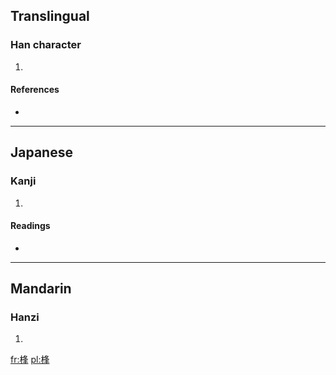 ==Translingual==

===Han character===
{{Han char|rn=75|rad=木|as=07|sn=11|four=4795<sub>4</sub>|canj=木竹水十 (DHEJ)}}

# {{defn|Han|sort=木07}}

====References====
* {{Han ref|kx=0527.160|dkj=14817|dj=0916.090|hdz=21218.060|uh=687B|ud=26747|bh=D5D1|bd=54737}}

----

==Japanese==

===Kanji===
{{ja-kanji|grade=|rs=木07}}

# {{defn|lang=ja|sort=木07}}

====Readings====
* {{ja-readings|on=[[ほう]] (hō), [[ふ]] (fu)|kun=[[こずえ]] (kozue)}}

----

==Mandarin==

===Hanzi===
{{cmn-hanzi|pin=[[fēng]] ([[feng1]])|wg=feng<sup>1</sup>}}

# {{defn|lang=cmn|sort=木07}}

[[fr:桻]]
[[pl:桻]]
